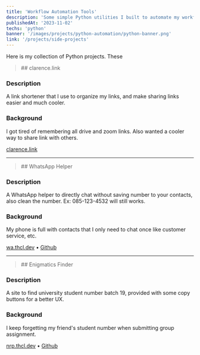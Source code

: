 ```yaml
---
title: 'Workflow Automation Tools'
description: 'Some simple Python utilities I built to automate my workflow and increase productivity.'
publishedAt: '2023-11-02'
techs: 'python'
banner: '/images/projects/python-automation/python-banner.png'
link: '/projects/side-projects'
---
```


Here is my collection of Python projects. These

<blockquote className='with-icons'>
  ## clarence.link
  <div className='not-prose mt-2'>
    <TechIcons techs={['nextjs', 'notion']} />
  </div>
</blockquote>

<CustomImg
  mdx
  publicId='theodorusclarence/projects/side-projects/clarence-link_z4lham'
  alt='Clarence.link'
  width={1440}
  height={792}
/>

### Description

A link shortener that I use to organize my links, and make sharing links easier and much cooler.

### Background

I got tired of remembering all drive and zoom links. Also wanted a cooler way to share link with others.

[clarence.link](https://clarence.link)

---

<blockquote className='with-icons'>
  ## WhatsApp Helper
  <div className='not-prose mt-2'>
    <TechIcons techs={['nextjs']} />
  </div>
</blockquote>

<CustomImg
  mdx
  publicId='theodorusclarence/projects/side-projects/whatsapp-helper_uqrys3'
  alt='Whatsapp Helper'
  width={1440}
  height={792}
/>

### Description

A WhatsApp helper to directly chat without saving number to your contacts, also clean the number. Ex: 085-123-4532 will still works.

### Background

My phone is full with contacts that I only need to chat once like customer service, etc.

[wa.thcl.dev](https://wa.thcl.dev) • [Github](https://github.com/theodorusclarence/wa-helper)

---

<blockquote className='with-icons'>
  ## Enigmatics Finder
  <div className='not-prose mt-2'>
    <TechIcons techs={['nextjs']} />
  </div>
</blockquote>

<CustomImg
  mdx
  publicId='theodorusclarence/projects/side-projects/enigmatics-finder_zqnmar'
  alt='enigmatics-finder'
  width={1440}
  height={792}
/>

### Description

A site to find university student number batch 19, provided with some copy buttons for a better UX.

### Background

I keep forgetting my friend's student number when submitting group assignment.

[nrp.thcl.dev](https://nrp.thcl.dev) • [Github](https://github.com/theodorusclarence/nrp-finder-informatics19)
